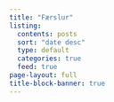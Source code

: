 ```yaml
---
title: "Færslur"
listing:
  contents: posts
  sort: "date desc"
  type: default
  categories: true
  feed: true
page-layout: full
title-block-banner: true
---
```

